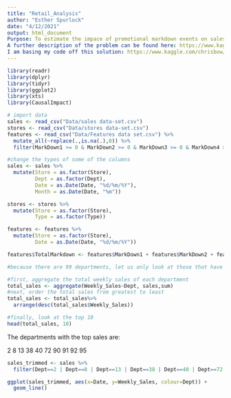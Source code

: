 ```yaml
---
title: "Retail_Analysis"
author: "Esther Spurlock"
date: "4/12/2021"
output: html_document
Purpose: To estimate the impace of promotional markdown events on sales.
A further description of the problem can be found here: https://www.kaggle.com/manjeetsingh/retaildataset?select=stores+data-set.csv
I am basing my code off this solution: https://www.kaggle.com/chrisbow/inferring-causal-effect-of-marketing-on-sales/notebook
---
```


```r
library(readr)
library(dplyr)
library(tidyr)
library(ggplot2)
library(xts)
library(CausalImpact)
```

```r
# import data
sales <- read_csv("Data/sales data-set.csv")
stores <- read_csv("Data/stores data-set.csv")
features <- read_csv("Data/Features data set.csv") %>%
  mutate_all(~replace(.,is.na(.),0)) %>%
  filter(MarkDown1 >= 0 & MarkDown2 >= 0 & MarkDown3 >= 0 & MarkDown4 >= 0 & MarkDown5 >= 0)
```

```r
#change the types of some of the columns
sales <- sales %>%
  mutate(Store = as.factor(Store),
         Dept = as.factor(Dept),
         Date = as.Date(Date, "%d/%m/%Y"),
         Month = as.Date(Date, "%m"))

stores <- stores %>%
  mutate(Store = as.factor(Store),
         Type = as.factor(Type))

features <- features %>%
  mutate(Store = as.factor(Store),
         Date = as.Date(Date, "%d/%m/%Y"))

features$TotalMarkdown <- features$MarkDown1 + features$MarkDown2 + features$MarkDown3 + features$MarkDown4 + features$MarkDown5
```

```r
#because there are 99 departments, let us only look at those that have the highest sales

#first, aggregate the total weekly sales of each department
total_sales <- aggregate(Weekly_Sales~Dept, sales,sum)
#next, order the total sales from greatest to least
total_sales <- total_sales%>%
  arrange(desc(total_sales$Weekly_Sales))

#finally, look at the top 10
head(total_sales, 10)

```

The departments with the top sales are:

2
8
13
38
40
72
90
91
92
95

```r
sales_trimmed <- sales %>%
  filter(Dept==2 | Dept==8 | Dept==13 | Dept==38 | Dept==40 | Dept==72 | Dept==90 | Dept==91 | Dept==92 | Dept==95)
```


```r
ggplot(sales_trimmed, aes(x=Date, y=Weekly_Sales, colour=Dept)) +
  geom_line()
```

